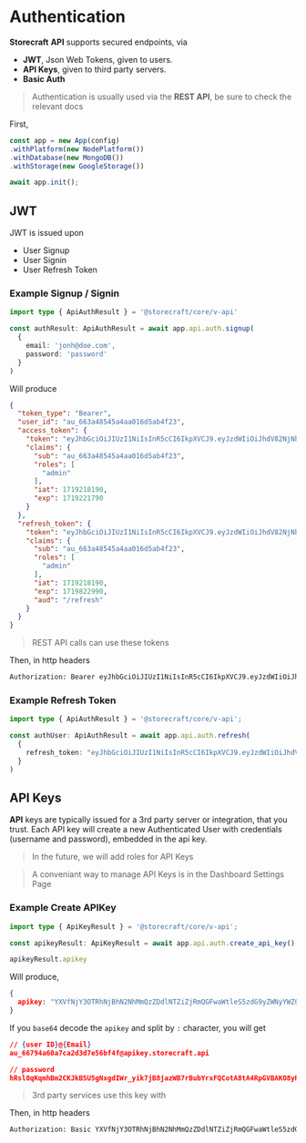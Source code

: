 # Authentication

**Storecraft** **API** supports secured endpoints, via
- **JWT**, Json Web Tokens, given to users.
- **API Keys**, given to third party servers.
- **Basic Auth**

> Authentication is usually used via the **REST API**, be sure to check the relevant docs

First,

```ts
const app = new App(config)
.withPlatform(new NodePlatform())
.withDatabase(new MongoDB())
.withStorage(new GoogleStorage())

await app.init();

```

## JWT

JWT is issued upon
- User Signup
- User Signin
- User Refresh Token

### Example Signup / Signin

```ts
import type { ApiAuthResult } = '@storecraft/core/v-api'

const authResult: ApiAuthResult = await app.api.auth.signup(
  {
    email: 'jonh@doe.com',
    password: 'password'
  }
)

```

Will produce

```json
{
  "token_type": "Bearer",
  "user_id": "au_663a48545a4aa016d5ab4f23",
  "access_token": {
    "token": "eyJhbGciOiJIUzI1NiIsInR5cCI6IkpXVCJ9.eyJzdWIiOiJhdV82NjNhNDg1NDVhNGFhMDE2ZDVhYjRmMjMiLCJyb2xlcyI6WyJhZG1pbiJdLCJpYXQiOjE3MTkyMTgxOTAsImV4cCI6MTcxOTIyMTc5MH0.rWG1___wuq2liHfVhE5_RLlPy-vv9roU8YmwU9iSoGE",
    "claims": {
      "sub": "au_663a48545a4aa016d5ab4f23",
      "roles": [
        "admin"
      ],
      "iat": 1719218190,
      "exp": 1719221790
    }
  },
  "refresh_token": {
    "token": "eyJhbGciOiJIUzI1NiIsInR5cCI6IkpXVCJ9.eyJzdWIiOiJhdV82NjNhNDg1NDVhNGFhMDE2ZDVhYjRmMjMiLCJyb2xlcyI6WyJhZG1pbiJdLCJpYXQiOjE3MTkyMTgxOTAsImV4cCI6MTcxOTgyMjk5MCwiYXVkIjoiL3JlZnJlc2gifQ.Li-c8IXT4POSV_a2fVlf33fxZUqIqs6ar2w4YrRUk6Q",
    "claims": {
      "sub": "au_663a48545a4aa016d5ab4f23",
      "roles": [
        "admin"
      ],
      "iat": 1719218190,
      "exp": 1719822990,
      "aud": "/refresh"
    }
  }
}
```

> REST API calls can use these tokens

Then, in http headers

```txt
Authorization: Bearer eyJhbGciOiJIUzI1NiIsInR5cCI6IkpXVCJ9.eyJzdWIiOiJhdV82NjNhNDg1NDVhNGFhMDE2ZDVhYjRmMjMiLCJyb2xlcyI6WyJhZG1pbiJdLCJpYXQiOjE3MTkyMTgxOTAsImV4cCI6MTcxOTgyMjk5MCwiYXVkIjoiL3JlZnJlc2gifQ.Li-c8IXT4POSV_a2fVlf33fxZUqIqs6ar2w4YrRUk6Q
```

### Example Refresh Token

```ts
import type { ApiAuthResult } = '@storecraft/core/v-api';

const authUser: ApiAuthResult = await app.api.auth.refresh(
  {
    refresh_token: "eyJhbGciOiJIUzI1NiIsInR5cCI6IkpXVCJ9.eyJzdWIiOiJhdV82NjNhNDg1NDVhNGFhMDE2ZDVhYjRmMjMiLCJyb2xlcyI6WyJhZG1pbiJdLCJpYXQiOjE3MTkyMTgxOTAsImV4cCI6MTcxOTgyMjk5MCwiYXVkIjoiL3JlZnJlc2gifQ.Li-c8IXT4POSV_a2fVlf33fxZUqIqs6ar2w4YrRUk6Q"
  }
)

```


## API Keys

**API** keys are typically issued for a 3rd party server or integration, that you trust.
Each API key will create a new Authenticated User with credentials (username and password),
embedded in the api key.

> In the future, we will add roles for API Keys

> A conveniant way to manage API Keys is in the Dashboard Settings Page

### Example Create APIKey

```ts
import type { ApiKeyResult } = '@storecraft/core/v-api';

const apikeyResult: ApiKeyResult = await app.api.auth.create_api_key();

apikeyResult.apikey
```

Will produce,

```json
{
  apikey: "YXVfNjY3OTRhNjBhN2NhMmQzZDdlNTZiZjRmQGFwaWtleS5zdG9yZWNyYWZ0LmFwaTpoUnNsMHFLcW1oQm0yQ0tKa0I1VTVnTnhnZElXcl95aWs3akI4amF6V0I3ckJ1YllyeEZRQ290QTh0QTRScEdWQkFLTzh5Um5HUHo3d0UtTDJGSTRQQQ"
}
```

If you `base64` decode the `apikey` and split by `:` character, you will get

```json
// {user ID}@{Email}
au_66794a60a7ca2d3d7e56bf4f@apikey.storecraft.api

// password
hRsl0qKqmhBm2CKJkB5U5gNxgdIWr_yik7jB8jazWB7rBubYrxFQCotA8tA4RpGVBAKO8yRnGPz7wE-L2FI4PA
```

> 3rd party services use this key with

Then, in http headers

```txt
Authorization: Basic YXVfNjY3OTRhNjBhN2NhMmQzZDdlNTZiZjRmQGFwaWtleS5zdG9yZWNyYWZ0LmFwaTpoUnNsMHFLcW1oQm0yQ0tKa0I1VTVnTnhnZElXcl95aWs3akI4amF6V0I3ckJ1YllyeEZRQ290QTh0QTRScEdWQkFLTzh5Um5HUHo3d0UtTDJGSTRQQQ
```